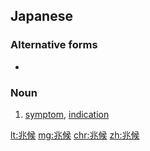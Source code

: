 ==Japanese==
{{ja-kanjitab|ちょう|こう|yomi=on}}

===Alternative forms===
* {{l|ja|徴候}}

===Noun===
{{ja-noun|ちょうこう}}

# [[symptom]], [[indication]]

[[lt:兆候]]
[[mg:兆候]]
[[chr:兆候]]
[[zh:兆候]]